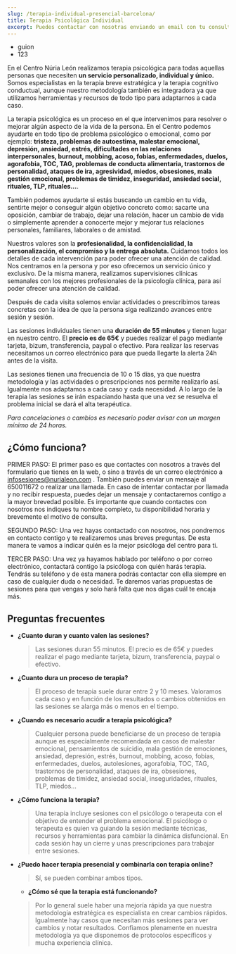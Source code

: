 ```yaml
---
slug: /terapia-individual-presencial-barcelona/
title: Terapia Psicológica Individual
excerpt: Puedes contactar con nosotras enviando un email con tu consulta a psicologa@nurialeon.com, seguirnos en redes sociales o escribir un mensaje a través del formulario de contacto.
---
```


- guion
- 123

En el Centro Núria León realizamos terapia psicológica para todas aquellas personas que necesiten **un servicio personalizado, individual y único.**
Somos especialistas en la terapia breve estratégica y la terapia cognitivo conductual, aunque nuestro metodología también es integradora ya que utilizamos herramientas y recursos de todo tipo para adaptarnos a cada caso.

La terapia psicológica es un proceso en el que intervenimos para resolver o mejorar algún aspecto de la vida de la persona. En el Centro podemos ayudarte en todo tipo de problema psicológico o emocional, como por ejemplo: **tristeza, problemas de autoestima, malestar emocional, depresión, ansiedad, estrés, dificultades en las relaciones interpersonales, burnout, mobbing, acoso, fobias, enfermedades, duelos, agorafobia, TOC, TAG, problemas de conducta alimentaria, trastornos de personalidad, ataques de ira, agresividad, miedos, obsesiones, mala gestión emocional, problemas de timidez, inseguridad, ansiedad social, rituales, TLP, rituales...**. 

También podemos ayudarte si estás buscando un cambio en tu vida, sentirte mejor o conseguir algún objetivo concreto como: sacarte una oposición, cambiar de trabajo, dejar una relación, hacer un cambio de vida o simplemente aprender a conocerte mejor y mejorar tus relaciones personales, familiares, laborales o de amistad. 


Nuestros valores son la **profesionalidad, la confidencialidad, la personalización, el compromiso y la entrega absoluta.** Cuidamos todos los detalles de cada intervención para poder ofrecer una atención de calidad. Nos centramos en la persona y por eso ofrecemos un servicio único y exclusivo. De la misma manera, realizamos supervisiones clínicas semanales con los mejores profesionales de la psicología clínica, para así poder ofrecer una atención de calidad.

Después de cada visita solemos enviar actividades o prescribimos tareas concretas con la idea de que la persona siga realizando avances entre sesión y sesión. 


Las sesiones individuales tienen una **duración de 55 minutos** y tienen lugar en nuestro centro. El **precio es de 65€** y puedes realizar el pago mediante tarjeta, bizum, transferencia, paypal o efectivo.
Para realizar las reservas necesitamos un correo electrónico para que pueda llegarte la alerta 24h antes de la visita. 

Las sesiones tienen una frecuencia de 10 o 15 días, ya que nuestra metodología y las actividades o prescripciones nos permite realizarlo así. Igualmente nos adaptamos a cada caso y cada necesidad. A lo largo de la terapia las sesiones se irán espaciando hasta que una vez se resuelva el problema inicial se dará el alta terapéutica.

*Para cancelaciones o cambios es necesario poder avisar con un margen mínimo de 24 horas.*

## ¿Cómo funciona?

PRIMER PASO: El primer paso es que contactes con nosotros a través del formulario que tienes en la web, o sino a través de un correo electrónico a infosesiones@nurialeon.com . También puedes enviar un mensaje al 650011672 o realizar una llamada. En caso de intentar contactar por llamada y no recibir respuesta, puedes dejar un mensaje y contactaremos contigo a la mayor brevedad posible. Es importante que cuando contactes con nosotros nos indiques tu nombre completo, tu disponibilidad horaria y brevemente el motivo de consulta.

SEGUNDO PASO: Una vez hayas contactado con nosotros, nos pondremos en contacto contigo y te realizaremos unas breves preguntas. De esta manera te vamos a indicar quién es la mejor psicóloga del centro para ti.

TERCER PASO: Una vez ya hayamos hablado por teléfono o por correo electrónico, contactará contigo la psicóloga con quién harás terapia. Tendrás su teléfono y de esta manera podrás contactar con ella siempre en caso de cualquier duda o necesidad. Te daremos varias propuestas de sesiones para que vengas y solo hará falta que nos digas cuál te encaja más. 

## Preguntas frecuentes

- **¿Cuanto duran y cuanto valen las sesiones?**
  > Las sesiones duran 55 minutos. El precio es de 65€ y puedes realizar el pago mediante tarjeta, bizum, transferencia, paypal o efectivo.

- **¿Cuanto dura un proceso de terapia?**
  > El proceso de terapia suele durar entre 2 y 10 meses. Valoramos cada caso y en función de los resultados o cambios obtenidos en las sesiones se alarga más o menos en el tiempo. 
- **¿Cuando es necesario acudir a terapia psicológica?**
  > Cualquier persona puede beneficiarse de un proceso de terapia aunque es especialmente recomendada en casos de malestar emocional, pensamientos de suicidio, mala gestión de emociones, ansiedad, depresión, estrés, burnout, mobbing, acoso, fobias, enfermedades, duelos, autolesiones, agorafobia, TOC, TAG, trastornos de personalidad, ataques de ira, obsesiones, problemas de timidez, ansiedad social, inseguridades, rituales, TLP, miedos...

- **¿Cómo funciona la terapia?**
  > Una terapia incluye sesiones con el psicólogo o terapeuta con el objetivo de entender el problema emocional. El psicólogo o terapeuta es quien va guiando la sesión mediante técnicas, recursos y herramientas para cambiar la dinámica disfuncional. En cada sesión hay un cierre y unas prescripciones para trabajar entre sesiones. 

- **¿Puedo hacer terapia presencial y combinarla con terapia online?**
  > Sí, se pueden combinar ambos tipos.

  - **¿Cómo sé que la terapia está funcionando?**
  > Por lo general suele haber una mejoría rápida ya que nuestra metodología estratégica es especialista en crear cambios rápidos. Igualmente hay casos que necesitan más sesiones para ver cambios y notar resultados. Confiamos plenamente en nuestra metodología ya que disponemos de protocolos específicos y mucha experiencia clínica. 